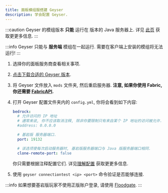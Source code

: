 ```yaml
---
title: 面板模组服搭建 Geyser
description: 学会配置 Geyser.
---
```



:::caution
Geyser 的模组版本 **只能** 运行在 <Versions platform="java"/> 版本的 Java 服务器上.
详见 [此页](/wiki/geyser/supported-versions#fabric-neoforge-servers) 获取更更多信息.
:::

:::info
Geyser 只能与 **服务端** 模组在一起运行. 需要在客户端上安装的模组将无法运行!
:::

1. 选择你的面板服务商查看相关事项.
2. [点击下载合适的 Geyser 版本](/download).
3. 将 Geyser 文件放入 `mods` 文件夹, 然后重启服务器. **注意, 如果你使用 Fabric, 你还需要 [FabricAPI](https://modrinth.com/mod/fabric-api).**
4. 打开 Geyser 配置文件夹内的 `config.yml`, 你将会看到如下内容:

    ```yaml
    bedrock:
      # 允许访问的 IP 地址
      # 通常来说, 你不应该取消注释, 除非你要限制只有来自某个 IP 地址的访问被允许.
      #address: 0.0.0.0

      # 基岩版 服务器端口.
      port: 19132

      # 该选项使每次启动服务器时, 基岩版服务器端口与 Java 版服务器端口相同.
      clone-remote-port: false
    ```
    你只需要根据注释配置它们.
    详见[理解配置](/wiki/geyser/understanding-the-config/) 获取更更多信息.

5. 使用 `geyser connectiontest <ip> <port>` 命令验证是否能够连接.

:::info
如果想要基岩版玩家不使用正版账户登录, 请使用 <a href="/wiki/floodgate/setup/">Floodgate</a>.
:::